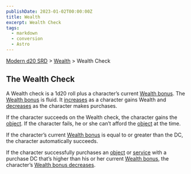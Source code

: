 ```yaml
---
publishDate: 2023-01-02T00:00:00Z
title: Wealth
excerpt: Wealth Check
tags:
  - markdown
  - conversion
  - Astro
---
```


[Modern d20 SRD](/#modernD20) > [Wealth](modern-d20-srd-wealth-index) > Wealth Check

## The Wealth Check

A Wealth check is a 1d20 roll plus a character’s current [Wealth bonus](modern-d20-srd-wealth-wealth-bonus). The [Wealth bonus](modern-d20-srd-wealth-wealth-bonus) is fluid. It [increases](modern-d20-srd-wealth-regaining-wealth) as a character gains Wealth
and [decreases](modern-d20-srd-wealth-losing-wealth) as the character makes purchases.

If the character succeeds on the Wealth check, the character gains the [object](modern-d20-srd-equipment-index). If the character fails, he or she can’t afford the [object](modern-d20-srd-equipment-index) at the time.

If the character’s current [Wealth bonus](modern-d20-srd-wealth-wealth-bonus) is equal to or greater than the DC, the character automatically succeeds.

If the character successfully purchases an [object](modern-d20-srd-equipment-equipment-general) or [service](modern-d20-srd-equipment-services) with a purchase DC that’s higher than his or her current [Wealth bonus](modern-d20-srd-wealth-wealth-bonus), the character’s [Wealth bonus decreases](modern-d20-srd-wealth-losing-wealth).
